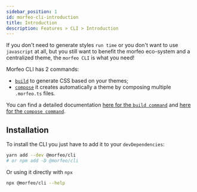 ```yaml
---
sidebar_position: 1
id: morfeo-cli-introduction
title: Introduction
description: Features > CLI > Introduction
---
```


If you don't need to generate styles `run time` or you don't want to use `javascript` at all, but you still want to benefit the morfeo eco-system and a centralized theme,
the `morfeo CLI` is what you need!

Morfeo CLI has 2 commands:

- [`build`](./build.mdx) to generate CSS based on your themes;
- [`compose`](./compose.mdx) it creates automatically a theme by composing multiple `.morfeo.ts` files.

You can find a detailed documentation [here for the `build command`](./build.mdx) and [here for the `compose command`](./compose.mdx).

## Installation

To install the CLI you just have to add it to your `devDependencies`:

```bash
yarn add --dev @morfeo/cli
# or npm add -D @morfeo/cli
```

Or using it directly with `npx`

```bash
npx @morfeo/cli --help
```
